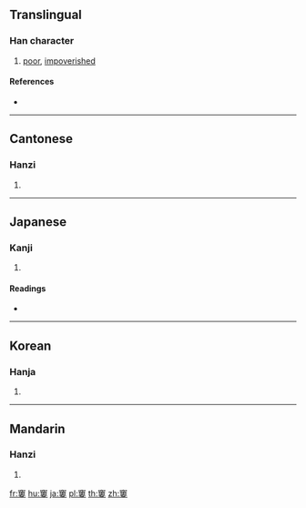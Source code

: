 {{character info/new}}
{{also|窭}}
==Translingual==

===Han character===
{{Han char|rn=116|rad=穴|as=11|sn=16|four=30404|canj=JCLLV|ids=⿱穴婁}}

# [[poor]], [[impoverished]]

====References====
* {{Han ref|kx=0867.460|dkj=25628|dj=1297.130|hdz=42740.130|uh=7AB6|ud=31414|bh=EAB2|bd=60082}}

----

==Cantonese==

===Hanzi===
{{yue-hanzi|jyut=|y=geui6, lau4|sim=窭}}

# {{defn|lang=yue|sort=穴11}}

----

==Japanese==

===Kanji===
{{ja-kanji|grade=uc|rs=穴11}}

# {{defn|lang=ja|sort=穴11}}

====Readings====
* {{ja-readings|on=[[く]] (ku), [[ろう]] (rō), [[る]] (ru)|kun=[[やつれる]] (yatsureru)|nanori=}}

----

==Korean==

===Hanja===
{{ko-hanja|hangeul=구|eumhun=|rv=gu|mr=ku|y=kwu}}

# {{defn|lang=ko|sort=穴11}}

----

==Mandarin==

===Hanzi===
{{cmn-hanzi|sim=窭|pin=[[jù]] ([[ju4]])|wg=chü<sup>4</sup>}}

# {{defn|lang=cmn|sort=穴11}}

[[fr:窶]]
[[hu:窶]]
[[ja:窶]]
[[pl:窶]]
[[th:窶]]
[[zh:窶]]